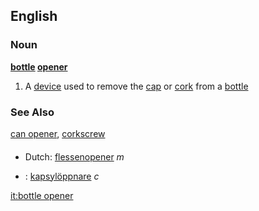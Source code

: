 ==English==
===Noun===
{{wikipedia}}
'''[[bottle]] [[opener]]'''

# A [[device]] used to remove the [[cap]] or [[cork]] from a [[bottle]]

===See Also===
[[can opener]], [[corkscrew]]
===={{trans}}====
*Dutch: [[flessenopener]] ''m''
*{{sv}}: [[kapsylöppnare]] ''c''

[[it:bottle opener]]